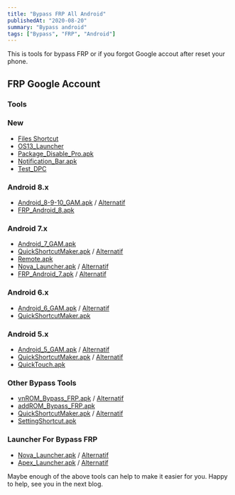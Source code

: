 ```yaml
---
title: "Bypass FRP All Android"
publishedAt: "2020-08-20"
summary: "Bypass android"
tags: ["Bypass", "FRP", "Android"]
---
```


This is tools for bypass FRP or if you forgot Google accout after reset your phone.

## FRP Google Account

<ListBypass />

### Tools

### New

- [Files Shortcut](https://apps.samsung.com/appquery/appDetail.as?appId=org.aospstudio.files)
- [OS13_Launcher](https://apps.samsung.com/appquery/appDetail.as?appId=com.launcher.os.launcher)
- [Package_Disable_Pro.apk](https://github.com/dionannd/bypass/raw/main/Package_Disabler_Pro.apk)
- [Notification_Bar.apk](https://github.com/dionannd/bypass/raw/main/Notification_Bar.apk)
- [Test_DPC](https://github.com/dionannd/bypass/raw/main/Test_DPC.apk)

### Android 8.x

- [Android_8-9-10_GAM.apk](http://www.mediafire.com/file/9kfa9rl3y5heq7j/Google_Account_Manager_Android8.apk/file) / [Alternatif](https://github.com/dionannd/bypass/raw/main/Android_8-9-10_GAM.apk)
- [FRP_Android_8.apk](http://www.mediafire.com/file/mp7drb4y3h4xzwy/Bypass_FRP_Android8.apk/file)

### Android 7.x

- [Android_7_GAM.apk](http://www.mediafire.com/file/1132puh52bd7mej/Google.Account.Version-7.1.2.25-Nougat.apk/file)
- [QuickShortcutMaker.apk](http://www.mediafire.com/file/mq3lkdl3ocxftlf/QuickShortcutMaker.apk/file) / [Alternatif](https://github.com/dionannd/bypass/raw/main/QuickShortcutMaker.apk)
- [Remote.apk](http://www.mediafire.com/file/ech90kbrxsnlt81/Google_account_signin_remote.apk/file)
- [Nova_Launcher.apk](http://www.mediafire.com/file/9m7w7in4l1b1bgc/Nova-Launcher-Prime.apk/file) / [Alternatif](https://github.com/dionannd/bypass/raw/main/Nova_Launcher.apk)
- [FRP_Android_7.apk](http://www.mediafire.com/file/gka2nhfk25knaqt/FRP_Android_7.apk/file) / [Alternatif](https://github.com/dionannd/bypass/raw/main/FRP_Android_7.apk)

### Android 6.x

- [Android_6_GAM.apk](http://www.mediafire.com/file/av05zhmf28otux7/Android_6_Google_Account_Manager.apk/file) / [Alternatif](https://github.com/dionannd/bypass/raw/main/Android_6_GAM.apk)
- [QuickShortcutMaker.apk](http://www.mediafire.com/file/mq3lkdl3ocxftlf/QuickShortcutMaker.apk/file)

### Android 5.x

- [Android_5_GAM.apk](http://www.mediafire.com/file/cmwj2zj77mbtppe/com.google.android.gsf.login_5.1-1743759-22.apk/file) / [Alternatif](https://github.com/dionannd/bypass/raw/main/Android_5_GAM.apk)
- [QuickShortcutMaker.apk](http://www.mediafire.com/file/mq3lkdl3ocxftlf/QuickShortcutMaker.apk/file) / [Alternatif](https://github.com/dionannd/bypass/raw/main/QuickShortcutMaker.apk)
- [QuickTouch.apk](http://www.mediafire.com/file/zesb2b2cz8t6jko/quicktouch-6-0-4.apk/file)

### Other Bypass Tools

- [vnROM_Bypass_FRP.apk](http://www.mediafire.com/file/dx24sah8md11chy/FRP_vnROM.apk/file) / [Alternatif](https://github.com/dionannd/bypass/raw/main/FRP_vnROM.apk)
- [addROM_Bypass_FRP.apk](https://github.com/dionannd/bypass/raw/main/FRP_addROM.apk)
- [QuickShortcutMaker.apk](http://www.mediafire.com/file/mq3lkdl3ocxftlf/QuickShortcutMaker.apk/file) / [Alternatif](https://github.com/dionannd/bypass/raw/main/QuickShortcutMaker.apk)
- [SettingShortcut.apk](http://www.mediafire.com/file/b7yeikvss2rgnph/Settings_Shortcut.apk/file)

### Launcher For Bypass FRP

- [Nova_Launcher.apk](http://www.mediafire.com/file/9m7w7in4l1b1bgc/Nova-Launcher-Prime.apk/file) / [Alternatif](https://github.com/dionannd/bypass/raw/main/Nova_Launcher.apk)
- [Apex_Launcher.apk](http://www.mediafire.com/file/xugjze69defw1d7/Apex_Launcher.apk/file) / [Alternatif](https://github.com/dionannd/bypass/raw/main/Apex_Launcher.apk)

Maybe enough of the above tools can help to make it easier for you.
Happy to help, see you in the next blog.
